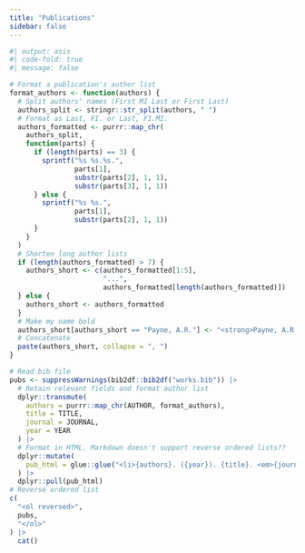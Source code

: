 ```yaml
---
title: "Publications"
sidebar: false 
---
```


```r
#| output: asis
#| code-fold: true
#| message: false

# Format a publication's author list
format_authors <- function(authors) {
  # Split authors' names (First MI Last or First Last)
  authors_split <- stringr::str_split(authors, " ")
  # Format as Last, FI. or Last, FI.MI.
  authors_formatted <- purrr::map_chr(
    authors_split,
    function(parts) {
      if (length(parts) == 3) {
        sprintf("%s %s.%s.", 
                parts[1], 
                substr(parts[2], 1, 1), 
                substr(parts[3], 1, 1))
      } else {
        sprintf("%s %s.", 
                parts[1], 
                substr(parts[2], 1, 1))
      }
    }
  )
  # Shorten long author lists
  if (length(authors_formatted) > 7) {
    authors_short <- c(authors_formatted[1:5], 
                       "...", 
                       authors_formatted[length(authors_formatted)])
  } else {
    authors_short <- authors_formatted
  }
  # Make my name bold
  authors_short[authors_short == "Payne, A.R."] <- "<strong>Payne, A.R.</strong>"
  # Concatenate
  paste(authors_short, collapse = ", ")
}

# Read bib file
pubs <- suppressWarnings(bib2df::bib2df("works.bib")) |>
  # Retain relevant fields and format author list
  dplyr::transmute(
    authors = purrr::map_chr(AUTHOR, format_authors),
    title = TITLE,
    journal = JOURNAL,
    year = YEAR
  ) |>
  # Format in HTML. Markdown doesn't support reverse ordered lists??
  dplyr::mutate(
    pub_html = glue::glue("<li>{authors}. ({year}). {title}. <em>{journal}</em>.")
  ) |>
  dplyr::pull(pub_html)
# Reverse ordered list
c(
  "<ol reversed>",
  pubs,
  "</ol>"
) |>
  cat()

```
